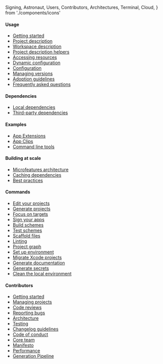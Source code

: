   Signing,
  Astronaut,
  Users,
  Contributors,
  Architectures,
  Terminal,
  Cloud,
} from './components/icons'

#### Usage

- [Getting started](/docs/usage/getting-started/)
- [Project description](/docs/usage/project-description/)
- [Workspace description](/docs/usage/workspace-description/)
- [Project description helpers](/docs/usage/helpers/)
- [Accessing resources](/docs/usage/resources/)
- [Dynamic configuration](/docs/usage/dynamic-configuration/)
- [Configuration](/docs/usage/config/)
- [Managing versions](/docs/usage/managing-versions/)
- [Adoption guidelines](/docs/usage/adoption-guidelines/)
- [Frequently asked questions](/docs/usage/faq/)

#### Dependencies

- [Local dependencies](/docs/dependencies/local/)
- [Third-party dependencies](/docs/dependencies/third-party/)

#### Examples

- [App Extensions](/docs/examples/app-extensions/)
- [App Clips](/docs/examples/app-clips/)
- [Command line tools](/docs/examples/command-line-tools/)

#### Building at scale

- [Microfeatures architecture](/docs/building-at-scale/microfeatures/)
- [Caching dependencies](/docs/building-at-scale/caching/)
- [Best practices](/docs/building-at-scale/best-practices/)

#### Commands

- [Edit your projects](/docs/commands/edit/)
- [Generate projects](/docs/commands/generate/)
- [Focus on targets](/docs/commands/focus/)
- [Sign your apps](/docs/commands/signing/)
- [Build schemes](/docs/commands/build/)
- [Test schemes](/docs/commands/test/)
- [Scaffold files](/docs/commands/scaffold/)
- [Linting](/docs/commands/linting/)
- [Project graph](/docs/commands/graph/)
- [Set up environment](/docs/commands/up/)
- [Migrate Xcode projects](/docs/commands/migration/)
- [Generate documentation](/docs/commands/doc/)
- [Generate secrets](/docs/commands/secret/)
- [Clean the local environment](/docs/commands/clean/)

#### Contributors

- [Getting started](/docs/contribution/getting-started/)
- [Managing projects](/docs/contribution/managing-projects/)
- [Code reviews](/docs/contribution/code-reviews/)
- [Reporting bugs](/docs/contribution/reporting-bugs/)
- [Architecture](/docs/contribution/architecture/)
- [Testing](/docs/contribution/testing-strategy/)
- [Changelog guidelines](/docs/contribution/changelog-guidelines/)
- [Code of conduct](https://github.com/tuist/tuist/blob/master/CODE_OF_CONDUCT.md)
- [Core team](/docs/contribution/core-team/)
- [Manifesto](/docs/contribution/manifesto/)
- [Performance](/docs/contribution/performance/)
- [Generation Pipeline](/docs/contribution/generation-pipeline/)
